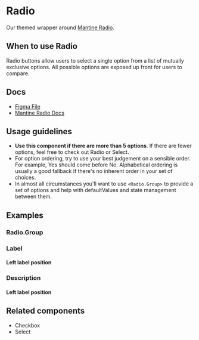 
<Meta of={RadioStories} />

# Radio

Our themed wrapper around [Mantine Radio](https://v6.mantine.dev/core/radio/).

## When to use Radio

Radio buttons allow users to select a single option from a list of mutually exclusive options. All possible options are exposed up front for users to compare.

## Docs

- [Figma File](https://www.figma.com/file/7LCGPhkbJdrhdIaeiU1O9c/Input-%2F-Radio?type=design&node-id=1-96&mode=design&t=yaNljw178EFJeU7k-0)
- [Mantine Radio Docs](https://v6.mantine.dev/core/radio/)

## Usage guidelines

- **Use this component if there are more than 5 options**. If there are fewer options, feel free to check out Radio or Select.
- For option ordering, try to use your best judgement on a sensible order. For example, Yes should come before No. Alphabetical ordering is usually a good fallback if there's no inherent order in your set of choices.
- In almost all circumstances you'll want to use `<Radio.Group>` to provide a set of options and help with defaultValues and state management between them.

## Examples

<Canvas of={RadioStories.Default} />

### Radio.Group

<Canvas of={RadioStories.RadioGroup} />

### Label

<Canvas of={RadioStories.Label} />

#### Left label position

<Canvas of={RadioStories.LabelLeftPosition} />

### Description

<Canvas of={RadioStories.Description} />

#### Left label position

<Canvas of={RadioStories.DescriptionLeftPosition} />

## Related components

- Checkbox
- Select
